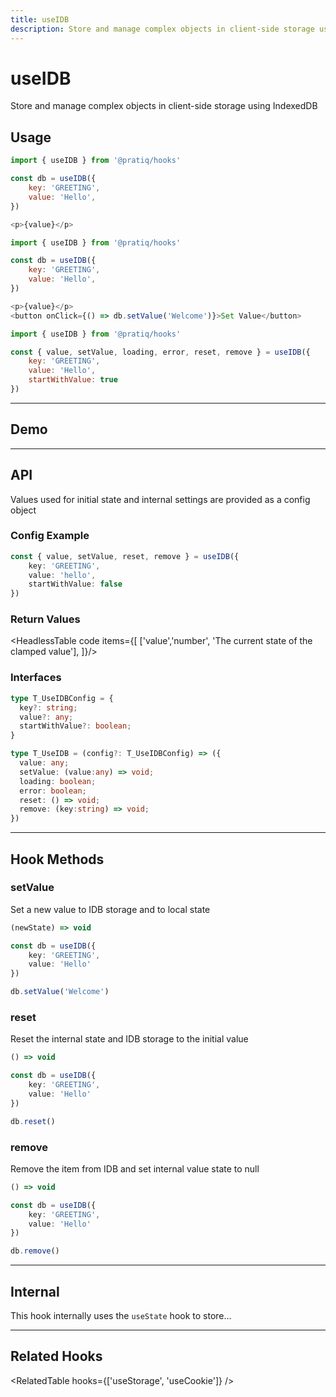 ```yaml
---
title: useIDB
description: Store and manage complex objects in client-side storage using IndexedDB
---
```



# 

<Card>
<MainText>
<h1>useIDB</h1>
Store and manage complex objects in client-side storage using IndexedDB
</MainText>
</Card>

<!--meta-section-break-->



## Usage

<Tabs>

<TabItem value='simple' label='Simple'>

```js 
import { useIDB } from '@pratiq/hooks'

const db = useIDB({
    key: 'GREETING',
    value: 'Hello',
})

<p>{value}</p>
```

</TabItem>

<TabItem value='advanced' label='Advanced'>

```js
import { useIDB } from '@pratiq/hooks'

const db = useIDB({
    key: 'GREETING',
    value: 'Hello',
})

<p>{value}</p>
<button onClick={() => db.setValue('Welcome')}>Set Value</button>

```

</TabItem>
<TabItem value='full' label='Full'>

```js
import { useIDB } from '@pratiq/hooks'

const { value, setValue, loading, error, reset, remove } = useIDB({
    key: 'GREETING',
    value: 'Hello',
    startWithValue: true
})

```

</TabItem>
</Tabs>






<!--=========================================================================-->

<hr />

## Demo

<DemoComponent />






<!--=========================================================================-->

<hr />

## API 

Values used for initial state and internal settings are provided as a config
object 

### Config Example

```ts
const { value, setValue, reset, remove } = useIDB({
    key: 'GREETING',
    value: 'hello',
    startWithValue: false
})
```


### Return Values

<HeadlessTable code items={[
    ['value','number', 'The current state of the clamped value'],
]}/>


### Interfaces
```ts
type T_UseIDBConfig = {
  key?: string;
  value?: any;
  startWithValue?: boolean;
}

type T_UseIDB = (config?: T_UseIDBConfig) => ({
  value: any; 
  setValue: (value:any) => void; 
  loading: boolean; 
  error: boolean;
  reset: () => void;
  remove: (key:string) => void;
})
```












<!--=========================================================================-->

<hr />


## Hook Methods

<Card>

### setValue
Set a new value to IDB storage and to local state

```ts
(newState) => void 
```
```ts
const db = useIDB({
    key: 'GREETING',
    value: 'Hello'
})

db.setValue('Welcome')
```

</Card>
<Card>


### reset
Reset the internal state and IDB storage to the initial value

```ts
() => void 
```
```ts
const db = useIDB({
    key: 'GREETING',
    value: 'Hello'
})

db.reset()
```

</Card>
<Card>


### remove
Remove the item from IDB and set internal value state to null

```ts
() => void 
```
```ts
const db = useIDB({
    key: 'GREETING',
    value: 'Hello'
})

db.remove()
```

</Card>










<!--=========================================================================-->

<hr />


## Internal

This hook internally uses the `useState` hook to store...



<!--=========================================================================-->

<hr />


## Related Hooks


<RelatedTable hooks={['useStorage', 'useCookie']} />
